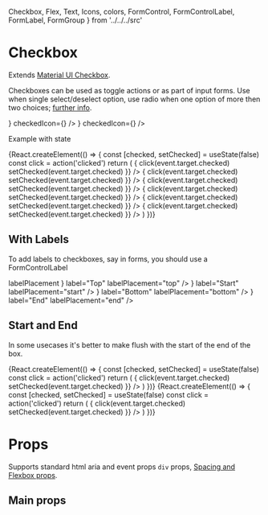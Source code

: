   Checkbox,
  Flex,
  Text,
  Icons,
  colors,
  FormControl,
  FormControlLabel,
  FormLabel,
  FormGroup
} from '../../../src'

<Meta title="components|Checkbox" component={Checkbox} />

# Checkbox

Extends [Material UI Checkbox](https://material-ui.com/components/checkboxes/).

Checkboxes can be used as toggle actions or as part of input forms.
Use when single select/deselect option, use radio when one option of more then two choices; [further info](https://www.nngroup.com/articles/checkboxes-vs-radio-buttons/).

<Preview>
  <Story name="default">
    <Checkbox color="default" onChange={action('checked')} />
  </Story>
  <Story name="checked">
    <Checkbox
      checked={true}
      color="default"
      onChange={action('checked')}
      value="checkedA"
      inputProps={{
        'aria-label': 'checkbox'
      }}
    />
  </Story>
  <Story name="primary checked">
    <Checkbox
      checked={false}
      color="primary"
      inputProps={{
        'aria-label': 'primary checkbox'
      }}
    />
  </Story>
  <Story name="uncontrolled checked">
    <Checkbox
      inputProps={{
        'aria-label': 'uncontrolled-checkbox'
      }}
    />
  </Story>
  <Story name="disabled">
    <Checkbox
      disabled={true}
      inputProps={{
        'aria-label': 'disabled checkbox'
      }}
    />
  </Story>
  <Story name="disabled checked">
    <Checkbox
      disabled={true}
      checked={true}
      inputProps={{
        'aria-label': 'disabled checked checkbox'
      }}
    />
  </Story>
  <Story name="indeterminate">
    <Checkbox
      indeterminate={true}
      inputProps={{
        'aria-label': 'indeterminate checkbox'
      }}
    />
  </Story>
  <Story name="default">
    <Checkbox
      defaultChecked={true}
      color="default"
      inputProps={{
        'aria-label': 'checkbox with default color'
      }}
    />
  </Story>
  <Story name="custom icon">
    <Checkbox
      style={{ color: 'red' }}
      icon={<Icons.FavoriteBorder />}
      checkedIcon={<Icons.Favorite />}
    />
  </Story>
  <Story name="custom colors">
    <Checkbox
      icon={<Icons.BookmarkBorder style={{ color: colors.grey[600] }} />}
      checkedIcon={<Icons.Bookmark style={{ color: colors.lightBlue[400] }} />}
    />
  </Story>
</Preview>

Example with state

<Preview>
  <Story name="with state">
    {React.createElement(() => {
      const [checked, setChecked] = useState(false)
      const click = action('clicked')
      return (
        <Flex>
          <Checkbox
            checked={checked}
            color="default"
            onChange={event => {
              click(event.target.checked)
              setChecked(event.target.checked)
            }}
          />
          <Checkbox
            checked={checked}
            color="primary"
            onChange={event => {
              click(event.target.checked)
              setChecked(event.target.checked)
            }}
          />
          <Checkbox
            checked={checked}
            color="secondary"
            onChange={event => {
              click(event.target.checked)
              setChecked(event.target.checked)
            }}
          />
          <Checkbox
            checked={checked}
            disabled
            onChange={event => {
              click(event.target.checked)
              setChecked(event.target.checked)
            }}
          />
          <Checkbox
            checked={checked}
            color="primary"
            disabled
            onChange={event => {
              click(event.target.checked)
              setChecked(event.target.checked)
            }}
          />
          <Checkbox
            checked={checked}
            color="secondary"
            disabled
            onChange={event => {
              click(event.target.checked)
              setChecked(event.target.checked)
            }}
          />
        </Flex>
      )
    })}
  </Story>
</Preview>

## With Labels

To add labels to checkboxes, say in forms, you should use a FormControlLabel

<Preview>
  <Story name="labels">
    <FormControl component="fieldset">
      <FormLabel component="legend">labelPlacement</FormLabel>
      <FormGroup aria-label="position" name="position" row>
        <FormControlLabel
          value="top"
          control={<Checkbox color="primary" />}
          label="Top"
          labelPlacement="top"
        />
        <FormControlLabel
          value="start"
          control={<Checkbox color="primary" />}
          label="Start"
          labelPlacement="start"
        />
        <FormControlLabel
          value="bottom"
          control={<Checkbox color="primary" />}
          label="Bottom"
          labelPlacement="bottom"
        />
        <FormControlLabel
          value="end"
          control={<Checkbox color="primary" />}
          label="End"
          labelPlacement="end"
        />
      </FormGroup>
    </FormControl>
  </Story>
</Preview>

## Start and End

In some usecases it's better to make flush with the start of the end of the box.

<Preview>
  <Story name="start">
    {React.createElement(() => {
      const [checked, setChecked] = useState(false)
      const click = action('clicked')
      return (
        <Flex>
          <Checkbox
            checked={checked}
            color="primary"
            edge="start"
            onChange={event => {
              click(event.target.checked)
              setChecked(event.target.checked)
            }}
          />
        </Flex>
      )
    })}
  </Story>
  <Story name="end">
    {React.createElement(() => {
      const [checked, setChecked] = useState(false)
      const click = action('clicked')
      return (
        <Flex>
          <Checkbox
            checked={checked}
            color="primary"
            edge="end"
            onChange={event => {
              click(event.target.checked)
              setChecked(event.target.checked)
            }}
          />
        </Flex>
      )
    })}
  </Story>
</Preview>

# Props

Supports standard html aria and event props `div` props, [Spacing and Flexbox props](/components/?path=/docs/design-system-positioning--page).

## Main props

<Props of={CheckboxDocs} />

